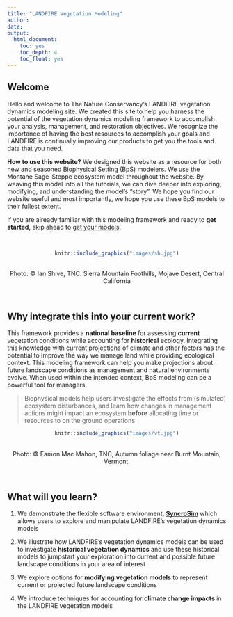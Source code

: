 ```yaml
---
title: "LANDFIRE Vegetation Modeling"
author:
date: 
output:
  html_document:
    toc: yes
    toc_depth: 4
    toc_float: yes
---
```

## Welcome

Hello and welcome to The Nature Conservancy's LANDFIRE vegetation dynamics modeling site. We created this site to help you harness the potential of the vegetation dynamics modeling framework to accomplish your analysis, management, and restoration objectives. We recognize the importance of having the best resources to accomplish your goals and LANDFIRE is continually improving our products to get you the tools and data that you need.
<br>

**How to use this website?** We designed this website as a resource for both new and seasoned Biophysical Setting (BpS) modelers. We use the Montane Sage-Steppe ecosystem model throughout the website. By weaving this model into all the tutorials, we can dive deeper into exploring, modifying, and understanding the model’s “story”. We hope you find our website useful and most importantly, we hope you use these BpS models to their fullest extent. 

If you are already familiar with this modeling framework and ready to **get started,** skip ahead to [get your models](./GetModels.html).

<br>

<center>
```r
knitr::include_graphics("images/sb.jpg")

```
</center>
<br>
<center>
Photo: © Ian Shive, TNC. Sierra Mountain Foothills, Mojave Desert, Central California
</center>
<br>

## Why integrate this into your current work?

This framework provides a **national baseline** for assessing **current** vegetation conditions while accounting for **historical** ecology. Integrating this knowledge with current projections of climate and other factors has the potential to improve the way we manage land while providing ecological context. This modeling framework can help you make projections about
future landscape conditions as management and natural environments evolve. When used within the intended context, BpS modeling can be a powerful tool for managers. 

>Biophysical models help users investigate the effects from (simulated) ecosystem disturbances, and learn how changes in management actions might impact an ecosystem **before** allocating time or resources to on the ground operations


<center>
```r
knitr::include_graphics("images/vt.jpg")

```
</center>
<br>
<center>
Photo: © Eamon Mac Mahon, TNC, Autumn foliage near Burnt Mountain, Vermont.
</center>
<br>

## What will you learn?

1. We demonstrate the flexible software environment, [**SyncroSim**](https://syncrosim.com/){target='blank'} which allows users to explore and manipulate LANDFIRE's vegetation dynamics models

2. We illustrate how LANDFIRE’s vegetation dynamics models can be used to investigate **historical vegetation dynamics** and use these historical models to jumpstart your exploration into current and possible future landscape conditions in your area of interest

3. We explore options for **modifying vegetation models** to represent current or projected future landscape conditions

4. We introduce techniques for accounting for **climate change impacts** in the LANDFIRE vegetation models